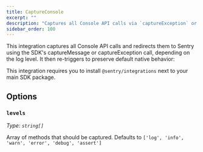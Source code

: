 ```yaml
---
title: CaptureConsole
excerpt: ""
description: "Captures all Console API calls via `captureException` or `captureMessage`."
sidebar_order: 100
---
```


This integration captures all Console API calls and redirects them to Sentry using the SDK's captureMessage or captureException call, depending on the log level. It then re-triggers to preserve default native behavior:

This integration requires you to install `@sentry/integrations` next to your main SDK package.

<PlatformContent includePath="configuration/capture-console" />

## Options

### `levels`

_Type: `string[]`_

Array of methods that should be captured.
Defaults to `['log', 'info', 'warn', 'error', 'debug', 'assert']`
